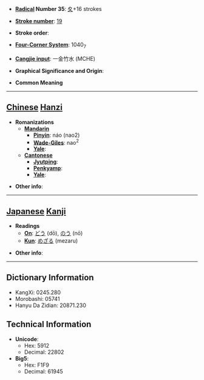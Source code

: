* '''[[Wiktionary:Chinese radical index| Radical]] Number 35''': [[Wiktionary:Chinese radical index 夊|夊]]+16 strokes

* '''[[Wiktionary:Chinese total strokes index|Stroke number]]''': [[Wiktionary:Chinese total strokes index 19|19]]

* '''Stroke order''': 

* '''[[Wiktionary:Chinese four corner index|Four-Corner System]]''': 1040<sub>7</sub>

* '''[[Wiktionary:Chinese Cangjie index|Cangjie input]]''': 一金竹水 (MCHE)

* '''Graphical Significance and Origin''': 

* '''Common Meaning'''

----

== [[Chinese]] [[Hanzi]] ==

* '''Romanizations'''
** '''[[Mandarin]]'''
*** '''[[Pinyin]]''': náo (nao2)
*** '''[[Wade-Giles]]''': nao<sup>2</sup>
*** '''[[Yale]]''': 
** '''[[Cantonese]]'''
*** '''[[Jyutping]]''':
*** '''[[Penkyamp]]''': 
*** '''[[Yale]]''': 

* '''Other info''': 

----

== [[Japanese]] [[Kanji]] ==

* '''Readings'''
** '''[[On]]''': [[どう]] (dō), [[のう]] (nō)
** '''[[Kun]]''': [[めざる]] (mezaru)

* '''Other info''':  

----

== Dictionary Information ==

* KangXi: 0245.280
* Morobashi: 05741
* Hanyu Da Zidian: 20871.230

== Technical Information ==

* '''Unicode''':
** Hex: 5912
** Decimal: 22802
* '''Big5''':
** Hex: F1F9
** Decimal: 61945